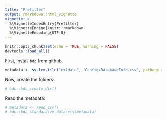 ```yaml
---
title: "Prefilter"
output: rmarkdown::html_vignette
vignette: >
  %\VignetteIndexEntry{Prefilter}
  %\VignetteEngine{knitr::rmarkdown}
  %\VignetteEncoding{UTF-8}
---
```


```r
knitr::opts_chunk$set(echo = TRUE, warning = FALSE)
devtools::load_all()
```

First, install `bdc` from github.

```r
metadata <- system.file("extdata", "Config/DatabaseInfo.csv", package = "bdc")
```

Now, create the folders:

```r
# bdc::bdc_create_dir()
```

Read the metadata:

```r
# metadata <- read_csv()
# bdc::bdc_standardize_datasets(metadata)
```
